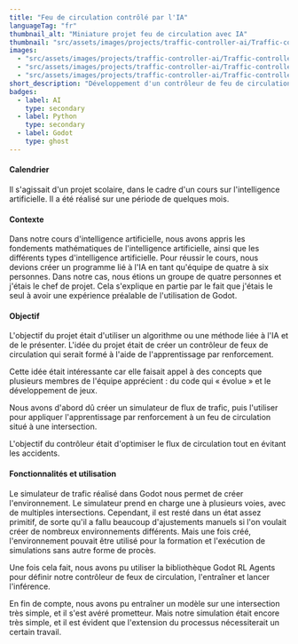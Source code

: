 ```yaml
---
title: "Feu de circulation contrôlé par l'IA"
languageTag: "fr"
thumbnail_alt: "Miniature projet feu de circulation avec IA"
thumbnail: "src/assets/images/projects/traffic-controller-ai/Traffic-controller-AI-single.png"
images:
  - "src/assets/images/projects/traffic-controller-ai/Traffic-controller-AI-single.png"
  - "src/assets/images/projects/traffic-controller-ai/Traffic-controller-AI-multiple.png"
  - "src/assets/images/projects/traffic-controller-ai/Traffic-controller-AI-training-stats.png"
short_description: "Développement d'un contrôleur de feu de circulation avec IA, dans le but d'optimiser le flux routier. Application d'apprentissage par renforcement, dans un environnement réalisé avec Godot."
badges:
  - label: AI
    type: secondary
  - label: Python
    type: secondary
  - label: Godot
    type: ghost
---
```

#### Calendrier
Il s'agissait d'un projet scolaire, dans le cadre d'un cours sur l'intelligence artificielle. Il a été réalisé sur une période de quelques mois.

#### Contexte
Dans notre cours d'intelligence artificielle, nous avons appris les fondements mathématiques de l'intelligence artificielle, ainsi que les différents types d'intelligence artificielle. Pour réussir le cours, nous devions créer un programme lié à l'IA en tant qu'équipe de quatre à six personnes.
Dans notre cas, nous étions un groupe de quatre personnes et j'étais le chef de projet. Cela s'explique en partie par le fait que j'étais le seul à avoir une expérience préalable de l'utilisation de Godot.

#### Objectif
L'objectif du projet était d'utiliser un algorithme ou une méthode liée à l'IA et de le présenter. L'idée du projet était de créer un contrôleur de feux de circulation qui serait formé à l'aide de l'apprentissage par renforcement.

Cette idée était intéressante car elle faisait appel à des concepts que plusieurs membres de l'équipe apprécient : du code qui « évolue » et le développement de jeux.

Nous avons d'abord dû créer un simulateur de flux de trafic, puis l'utiliser pour appliquer l'apprentissage par renforcement à un feu de circulation situé à une intersection.

L'objectif du contrôleur était d'optimiser le flux de circulation tout en évitant les accidents.

#### Fonctionnalités et utilisation
Le simulateur de trafic réalisé dans Godot nous permet de créer l'environnement. Le simulateur prend en charge une à plusieurs voies, avec de multiples intersections. Cependant, il est resté dans un état assez primitif, de sorte qu'il a fallu beaucoup d'ajustements manuels si l'on voulait créer de nombreux environnements différents. Mais une fois créé, l'environnement pouvait être utilisé pour la formation et l'exécution de simulations sans autre forme de procès.

Une fois cela fait, nous avons pu utiliser la bibliothèque Godot RL Agents pour définir notre contrôleur de feux de circulation, l'entraîner et lancer l'inférence.

En fin de compte, nous avons pu entraîner un modèle sur une intersection très simple, et il s'est avéré prometteur. Mais notre simulation était encore très simple, et il est évident que l'extension du processus nécessiterait un certain travail.
